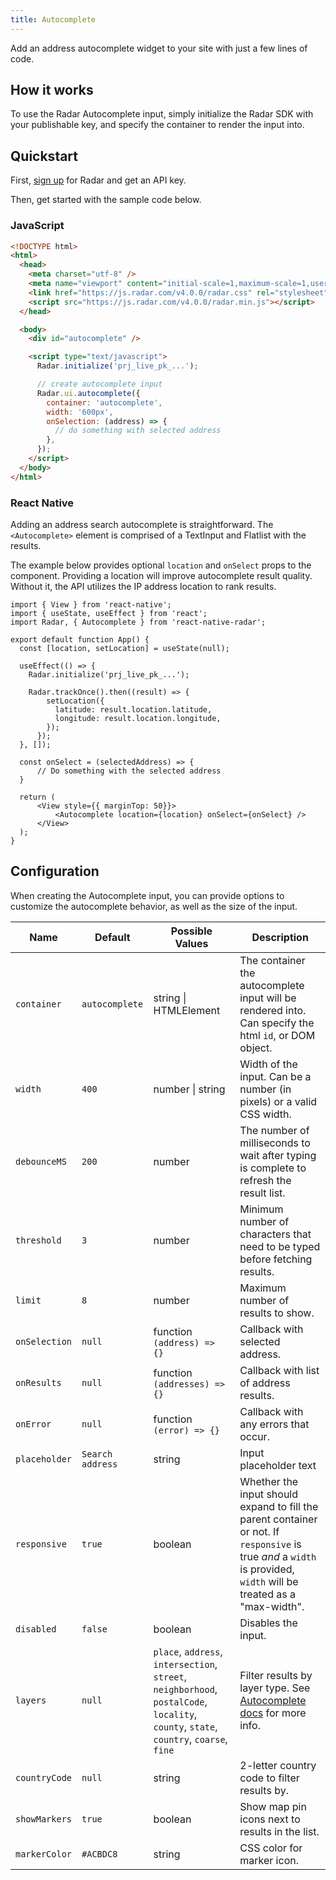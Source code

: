 ```yaml
---
title: Autocomplete
---
```


Add an address autocomplete widget to your site with just a few lines of code.

<AutocompleteInput />

## How it works

To use the Radar Autocomplete input, simply initialize the Radar SDK with your publishable key, and specify the container to render the input into.

## Quickstart

First, [sign up](https://radar.com/signup) for Radar and get an API key.

Then, get started with the sample code below.

### JavaScript

```html
<!DOCTYPE html>
<html>
  <head>
    <meta charset="utf-8" />
    <meta name="viewport" content="initial-scale=1,maximum-scale=1,user-scalable=no" />
    <link href="https://js.radar.com/v4.0.0/radar.css" rel="stylesheet">
    <script src="https://js.radar.com/v4.0.0/radar.min.js"></script>
  </head>

  <body>
    <div id="autocomplete" />

    <script type="text/javascript">
      Radar.initialize('prj_live_pk_...');

      // create autocomplete input
      Radar.ui.autocomplete({
        container: 'autocomplete',
        width: '600px',
        onSelection: (address) => {
          // do something with selected address
        },
      });
    </script>
  </body>
</html>
```

### React Native

Adding an address search autocomplete is straightforward. The `<Autocomplete>` element is comprised of a TextInput and Flatlist with the results.

The example below provides optional `location` and `onSelect` props to the component. Providing a location will improve autocomplete result quality. Without it, the API utilizes the IP address location to rank results.

```
import { View } from 'react-native';
import { useState, useEffect } from 'react';
import Radar, { Autocomplete } from 'react-native-radar';

export default function App() {
  const [location, setLocation] = useState(null);

  useEffect(() => {
    Radar.initialize('prj_live_pk_...');

    Radar.trackOnce().then((result) => {
        setLocation({
          latitude: result.location.latitude,
          longitude: result.location.longitude,
        });
      });
  }, []);

  const onSelect = (selectedAddress) => {
      // Do something with the selected address
  }

  return (
      <View style={{ marginTop: 50}}>
          <Autocomplete location={location} onSelect={onSelect} />
      </View>
  );
}

```

## Configuration

When creating the Autocomplete input, you can provide options to customize the autocomplete behavior, as well as the size of the input.

<div class="api-params-table">

| Name  | Default | Possible Values | Description           |
|-------|---------|-----------------|-----------------------|
|`container` |`autocomplete` |string \| HTMLElement |The container the autocomplete input will be rendered into. Can specify the html `id`, or DOM object.|
|`width` |`400` |number \| string |Width of the input. Can be a number (in pixels) or a valid CSS width.|
|`debounceMS` |`200` |number |The number of milliseconds to wait after typing is complete to refresh the result list.|
|`threshold` |`3` |number |Minimum number of characters that need to be typed before fetching results.|
|`limit` |`8` |number |Maximum number of results to show.|
|`onSelection` |`null` |function `(address) => {}`|Callback with selected address.|
|`onResults` |`null` |function `(addresses) => {}`|Callback with list of address results.|
|`onError` |`null` |function `(error) => {}`|Callback with any errors that occur.|
|`placeholder` |`Search address` |string |Input placeholder text|
|`responsive` |`true` |boolean |Whether the input should expand to fill the parent container or not. If `responsive` is true _and_ a `width` is provided, `width` will be treated as a "max-width".|
|`disabled` |`false` |boolean |Disables the input.|
|`layers` |`null` |`place`, `address`, `intersection`, `street`, `neighborhood`, `postalCode`, `locality`, `county`, `state`, `country`, `coarse`, `fine` |Filter results by layer type. See [Autocomplete docs](/documentation/api#query-parameters-3) for more info.|
|`countryCode` |`null` |string|2-letter country code to filter results by.|
|`showMarkers` |`true` |boolean |Show map pin icons next to results in the list.|
|`markerColor` |`#ACBDC8` |string |CSS color for marker icon.|

</div>
